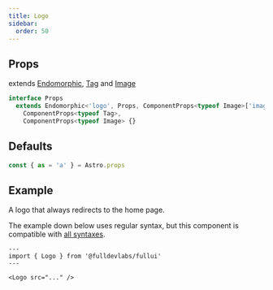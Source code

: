 ```yaml
---
title: Logo
sidebar: 
  order: 50
---
```


## Props
extends [Endomorphic](/guides/components), [Tag](/components/tag) and [Image](/components/image)
```ts
interface Props
  extends Endomorphic<'logo', Props, ComponentProps<typeof Image>['image']>,
    ComponentProps<typeof Tag>,
    ComponentProps<typeof Image> {}
```

## Defaults
```ts
const { as = 'a' } = Astro.props
```

## Example
A logo that always redirects to the home page.

The example down below uses regular syntax, but this component is compatible with [all syntaxes](/guides/components#syntax).

```astro
---
import { Logo } from '@fulldevlabs/fullui'
---

<Logo src="..." />
```